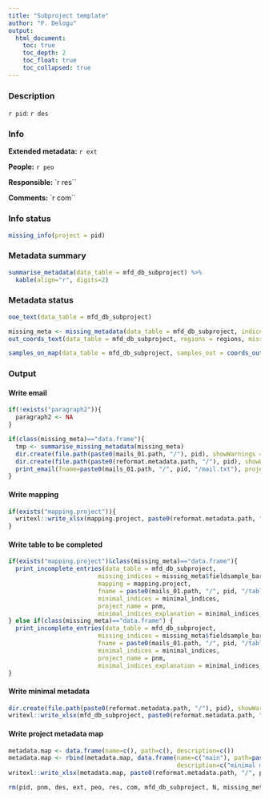 ```yaml
---
title: "Subproject template"
author: "F. Delogu"
output: 
  html_document:
    toc: true
    toc_depth: 2
    toc_float: true
    toc_collapsed: true
---
```

### Description

`r pid`: `r des`

### Info
**Extended metadata:** `r ext`

**People:** `r peo`

**Responsible:** `r res``

**Comments:** `r com``

### Info status 

```r
missing_info(project = pid)
```

### Metadata summary

```r
summarise_metadata(data_table = mfd_db_subproject) %>%
  kable(align="r", digits=2)
```

### Metadata status
```r
ooe_text(data_table = mfd_db_subproject)
```

```r
missing_meta <- missing_metadata(data_table = mfd_db_subproject, indices = minimal_indices)
out_coords_text(data_table = mfd_db_subproject, regions = regions, missing_meta = missing_meta)
```

```r
samples_on_map(data_table = mfd_db_subproject, samples_out = coords_out(regions_map = regions, data_table = mfd_db_subproject))
```

### Output

#### Write email
```r
if(!exists("paragraph2")){
  paragraph2 <- NA
}

if(class(missing_meta)=="data.frame"){
  tmp <- summarise_missing_metadata(missing_meta) 
  dir.create(file.path(paste0(mails_01.path, "/"), pid), showWarnings = FALSE)
  dir.create(file.path(paste0(reformat.metadata.path, "/"), pid), showWarnings = FALSE)
  print_email(fname=paste0(mails_01.path, "/", pid, "/mail.txt"), project_name = pnm, receivers = peo, requested_indices = minimal_indices, paragraph2 = paragraph2)
}
```

#### Write mapping
```r
if(exists("mapping.project")){
  writexl::write_xlsx(mapping.project, paste0(reformat.metadata.path, "/", pid, "/", pid, "_mapping.xlsx"))
}
```

#### Write table to be completed
```r
if(exists("mapping.project")&class(missing_meta)=="data.frame"){
  print_incomplete_entries(data_table = mfd_db_subproject,
                         missing_indices = missing_meta$fieldsample_barcode,
                         mapping = mapping.project,
                         fname = paste0(mails_01.path, "/", pid, "/table_to_fill.xlsx"),
                         minimal_indices = minimal_indices,
                         project_name = pnm,
                         minimal_indices_explanation = minimal_indices_explanation)
} else if(class(missing_meta)=="data.frame") {
  print_incomplete_entries(data_table = mfd_db_subproject,
                         missing_indices = missing_meta$fieldsample_barcode,
                         fname = paste0(mails_01.path, "/", pid, "/table_to_fill.xlsx"),
                         minimal_indices = minimal_indices,
                         project_name = pnm,
                         minimal_indices_explanation = minimal_indices_explanation)
}
```

#### Write minimal metadata
```r
dir.create(file.path(paste0(reformat.metadata.path, "/"), pid), showWarnings = FALSE)
writexl::write_xlsx(mfd_db_subproject, paste0(reformat.metadata.path, "/", pid, "/", pid, "_minimal_metadata.xlsx"))
```

#### Write project metadata map
```r
metadata.map <- data.frame(name=c(), path=c(), description=c())
metadata.map <- rbind(metadata.map, data.frame(name=c("main"), path=paste0(pid, "/", pid, "_minimal_metadata.xlsx"),
                                               description=c("minimal metadata")))
writexl::write_xlsx(metadata.map, paste0(reformat.metadata.path, "/", pid, "/", pid, "_metadata_summary.xlsx"))

rm(pid, pnm, des, ext, peo, res, com, mfd_db_subproject, N, missing_meta, samples_missing_coords, mapping.project, paragraph2)
```
